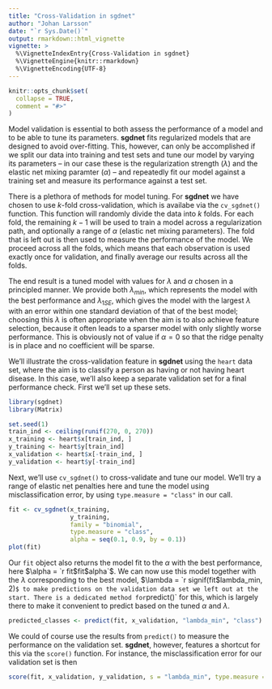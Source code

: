 ```yaml
---
title: "Cross-Validation in sgdnet"
author: "Johan Larsson"
date: "`r Sys.Date()`"
output: rmarkdown::html_vignette
vignette: >
  %\VignetteIndexEntry{Cross-Validation in sgdnet}
  %\VignetteEngine{knitr::rmarkdown}
  %\VignetteEncoding{UTF-8}
---
```


```r
knitr::opts_chunk$set(
  collapse = TRUE,
  comment = "#>"
)
```

Model validation is essential to both assess the performance of a model
and to be able to tune its parameters. **sgdnet** fits regularized models that
are designed to avoid over-fitting. This, however, can only be accomplished
if we split our data into training and test sets and tune our model by
varying its parameters -- in our case these is the regularization strength 
($\lambda$) and the elastic net mixing paramter ($\alpha$) -- and
repeatedly fit our model against a training set and measure
its performance against a test set. 

There is a plethora of methods for model tuning. For **sgdnet** we have
chosen to use $k$-fold cross-validation, which is availabe via
the `cv_sgdnet()` function. This function will randomly divide the 
data into $k$ folds. For each fold, the remaining $k-1$ will
be used to train a model across a regularization path, and optionally a
range of $\alpha$ (elastic net mixing parameters). The fold that is left out
is then used to measure the performance of the model. We proceed across 
all the folds, which means that each observation is used exactly once for 
validation, and finally average our results across all the folds.

The end result is a tuned model with values for $\lambda$ and $\alpha$ chosen
in a principled manner. We provide both $\lambda_{min}$,
which represents the model with the best performance and $\lambda_{1SE}$,
which gives the model with the largest $\lambda$ with an error within one
standard deviation of that of the best model; choosing this $\lambda$
is often appropriate when the aim is to also achieve feature selection,
because it often leads to a sparser model with only slightly worse performance.
This is obviously not of value if $\alpha = 0$ so that the ridge penalty
is in place and no coefficient will be sparse.

We'll illustrate the cross-validation feature in **sgdnet** using
the `heart` data set, where the aim is to classify 
a person as having or not having heart disease. In this case,
we'll also keep a separate validation set for a final performance check.
First we'll set up these sets.

```r
library(sgdnet)
library(Matrix)

set.seed(1)
train_ind <- ceiling(runif(270, 0, 270))
x_training <- heart$x[train_ind, ]
y_training <- heart$y[train_ind]
x_validation <- heart$x[-train_ind, ]
y_validation <- heart$y[-train_ind]
```

Next, we'll use `cv_sgdnet()` to cross-validate and tune our model. We'll
try a range of elastic net penalties here and tune the 
model using misclassification error, by using `type.measure = "class"` in
our call.

```r
fit <- cv_sgdnet(x_training, 
                 y_training,
                 family = "binomial",
                 type.measure = "class",
                 alpha = seq(0.1, 0.9, by = 0.1))
plot(fit)
```

Our `fit` object also returns the model fit to the $\alpha$ with the
best performance, here $\alpha = `r fit$fit$alpha`$. We can now use this model
together with the $\lambda$ corresponding to the best model,
$\lambda = `r signif(fit$lambda_min, 2)`$ to make predictions
on the validation data set we left out at the start. There is a dedicated
method for `predict()` for this, which is largely there to make it convenient
to predict based on the tuned $\alpha$ and $\lambda$.

```r
predicted_classes <- predict(fit, x_validation, "lambda_min", "class")
```

We could of course use the results from `predict()` to measure the
performance on the validation set. **sgdnet**, however, features a shortcut
for this via the `score()` function. For instance, the misclassification error
for our validation set is then

```r
score(fit, x_validation, y_validation, s = "lambda_min", type.measure = "class")
```


